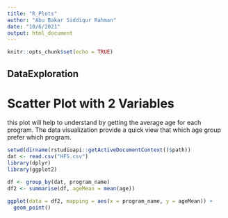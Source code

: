 ---
title: "R_Plots"
author: "Abu Bakar Siddiqur Rahman"
date: "10/6/2021"
output: html_document
---

```{r setup, include=FALSE}
knitr::opts_chunk$set(echo = TRUE)
```

## DataExploration

# Scatter Plot with 2 Variables

this plot will help to understand by getting the 
average age for each program. The data visualization
provide a quick view that which age group prefer which program.
```{r}
setwd(dirname(rstudioapi::getActiveDocumentContext()$path))
dat <- read.csv("HFS.csv")
library(dplyr) 
library(ggplot2)

df <- group_by(dat, program_name)
df2 <- summarise(df, ageMean = mean(age))

ggplot(data = df2, mapping = aes(x = program_name, y = ageMean)) + 
  geom_point()
```

